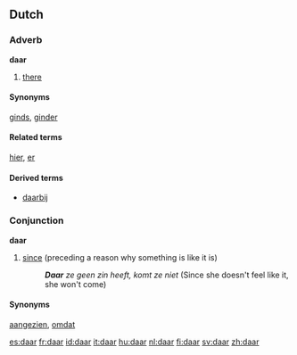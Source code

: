 ==Dutch==

===Adverb===
'''daar'''
# [[there]]

====Synonyms====
[[ginds]], [[ginder]]

====Related terms====
[[hier]], [[er]]

====Derived terms====
* [[daarbij]]

===Conjunction===
'''daar'''

# [[since]] (preceding a reason why something is like it is)
#: '''''Daar''' ze geen zin heeft, komt ze niet'' (Since she doesn't feel like it, she won't come)

====Synonyms====
[[aangezien]], [[omdat]]

[[es:daar]]
[[fr:daar]]
[[id:daar]]
[[it:daar]]
[[hu:daar]]
[[nl:daar]]
[[fi:daar]]
[[sv:daar]]
[[zh:daar]]